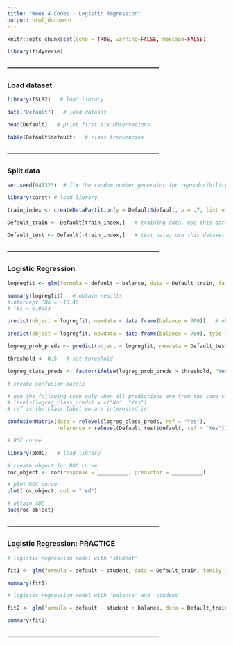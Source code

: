 ```yaml
---
title: "Week 4 Codes - Logistic Regression"
output: html_document
---
```


```r
knitr::opts_chunk$set(echo = TRUE, warning=FALSE, message=FALSE)

library(tidyverse)
```

#### ---------------------------------------------------------------------------
### Load dataset

```r
library(ISLR2)   # load library

data("Default")   # load dataset
```

```r
head(Default)   # print first six observations
```

```r
table(Default$default)   # class frequencies
```


#### ---------------------------------------------------------------------------
### Split data

```r
set.seed(041323)  # fix the random number generator for reproducibility

library(caret) # load library

train_index <- createDataPartition(y = Default$default, p = .7, list = FALSE) # split available data into 70% training and 30% test datasets

Default_train <- Default[train_index,]   # training data, use this dataset to build model

Default_test <- Default[-train_index,]   # test data, use this dataset to evaluate model's performance
```


#### ---------------------------------------------------------------------------
### Logistic Regression

```r
logregfit <- glm(formula = default ~ balance, data = Default_train, family = binomial)   # fit logistic regression model

summary(logregfit)   # obtain results
#intercept ^Bo = -10.46
# ^B1 = 0.0053
```


```r
predict(object = logregfit, newdata = data.frame(balance = 700))   # obtain individual log-odds predictions. // log(p(x)/(1-p(x)))
```


```r
predict(object = logregfit, newdata = data.frame(balance = 700), type = "response")   # obtain individual probability predictions // get the probability
```


```r
logreg_prob_preds <- predict(object = logregfit, newdata = Default_test, type = "response")   # obtain probability predictions on test set
```


```r
threshold <- 0.5   # set threshold

logreg_class_preds <- factor(ifelse(logreg_prob_preds > threshold, "Yes", "No"))   # obtain class predictions // if probability is greater than .5 (threshold) assign Yes
```


```r
# create confusion matrix

# use the following code only when all predictions are from the same class
# levels(logreg_class_preds) = c("No", "Yes")
# ref is the class label we are interested in

confusionMatrix(data = relevel(logreg_class_preds, ref = "Yes"), 
                reference = relevel(Default_test$default, ref = "Yes"))
```


```r
# ROC curve

library(pROC)   # load library

# create object for ROC curve 
roc_object <- roc(response = __________, predictor = __________)

# plot ROC curve
plot(roc_object, col = "red")
```


```r
# obtain AUC
auc(roc_object)
```


#### ---------------------------------------------------------------------------
### Logistic Regression: PRACTICE

```r
# logistic regression model with 'student'

fit1 <- glm(formula = default ~ student, data = Default_train, family = binomial)

summary(fit1)
```


```r
# logistic regression model with 'balance' and 'student' 

fit2 <- glm(formula = default ~ student + balance, data = Default_train, family = binomial)

summary(fit2) 
```

#### ---------------------------------------------------------------------------